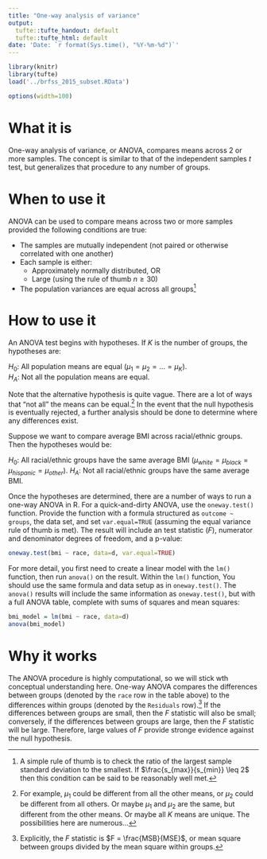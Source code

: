 ```yaml
---
title: "One-way analysis of variance"
output:
  tufte::tufte_handout: default
  tufte::tufte_html: default
date: 'Date: `r format(Sys.time(), "%Y-%m-%d")`'
---
```


```r
library(knitr)
library(tufte)
load('../brfss_2015_subset.RData')
```


```r
options(width=100)
```


# What it is

One-way analysis of variance, or ANOVA, compares means across 2 or more samples. The concept is similar to that of the independent samples $t$ test, but generalizes that procedure to any number of groups.


# When to use it

ANOVA can be used to compare means across two or more samples provided the following conditions are true:

- The samples are mutually independent (not paired or otherwise correlated with one another)
- Each sample is either:
    - Approximately normally distributed, OR
    - Large (using the rule of thumb $n \geq 30$)
- The population variances are equal across all groups^[A simple rule of thumb is to check the ratio of the largest sample standard deviation to the smallest. If $\frac{s_{max}}{s_{min}} \leq 2$ then this condition can be said to be reasonably well met.]


# How to use it

An ANOVA test begins with hypotheses. If $K$ is the number of groups, the hypotheses are:

$H_0$: All population means are equal ($\mu_1 = \mu_2 = \ldots = \mu_K$).  
$H_A$: Not all the population means are equal.

Note that the alternative hypothesis is quite vague. There are a lot of ways that "not all" the means can be equal.^[For example, $\mu_1$ could be different from all the other means, or $\mu_2$ could be different from all others. Or maybe $\mu_1$ and $\mu_2$ are the same, but different from the other means. Or maybe all $K$ means are unique. The possibilities here are numerous...] In the event that the null hypothesis is eventually rejected, a further analysis should be done to determine where any differences exist.

Suppose we want to compare average BMI across racial/ethnic groups. Then the hypotheses would be:

$H_0$: All racial/ethnic groups have the same average BMI ($\mu_{white} = \mu_{black} = \mu_{hispanic} = \mu_{other}$).
$H_A$: Not all racial/ethnic groups have the same average BMI.

Once the hypotheses are determined, there are a number of ways to run a one-way ANOVA in R. For a quick-and-dirty ANOVA, use the `oneway.test()` function. Provide the function with a formula structured as `outcome ~ groups`, the data set, and set `var.equal=TRUE` (assuming the equal variance rule of thumb is met). The result will include an test statistic ($F$), numerator and denominator degrees of freedom, and a p-value:

```r
oneway.test(bmi ~ race, data=d, var.equal=TRUE)
```

For more detail, you first need to create a linear model with the `lm()` function, then run `anova()` on the result. Within the `lm()` function, You should use the same formula and data setup as in `oneway.test()`. The `anova()` results will include the same information as `oneway.test()`, but with a full ANOVA table, complete with sums of squares and mean squares:

```r
bmi_model = lm(bmi ~ race, data=d)
anova(bmi_model)
```


# Why it works

The ANOVA procedure is highly computational, so we will stick wth conceptual understanding here. One-way ANOVA compares the differences between groups (denoted by the `race` row in the table above) to the differences within groups (denoted by the `Residuals` row).^[Explicitly, the $F$ statistic is $F = \frac{MSB}{MSE}$, or mean square between groups divided by the mean square within groups.] If the differences between groups are small, then the $F$ statistic will also be small; conversely, if the differences between groups are large, then the $F$ statistic will be large. Therefore, large values of $F$ provide stronge evidence against the null hypothesis.